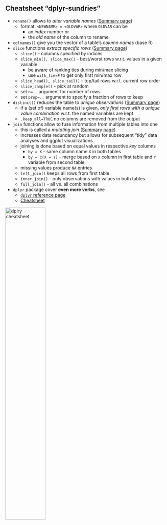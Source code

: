 


## Cheatsheet "dplyr-sundries"

- `rename()` allows to *alter variable names* ([Summary page](https://dplyr.tidyverse.org/reference/rename.html))
  - format: `<NEWNAME> = <OLDVAR>` where `OLDVAR` can be
    - an *index* number or 
    - the *old name* of the column to rename
- `colnames()` give you the vector of a table's *column names* (base R)
- `slice` functions *extract specific rows* ([Summary page](https://dplyr.tidyverse.org/reference/slice.html))
  - `slice()` - columns specified by indices
  - `slice_min(), slice_max()` - best/worst rows w.r.t. values in a given variable
    - be aware of ranking ties during min/max slicing 
    - use `with_tie=F` to get only first min/max row
  - `slice_head(), slice_tail()` - top/tail rows w.r.t. current row order
  - `slice_sample()` - pick at random
  - set `n=..` argument for number of rows
  - set `prop=..` argument to specify a fraction of rows to keep
- `distinct()` reduces the table to *unique observations* ([Summary page](https://dplyr.tidyverse.org/reference/distinct.html))
  - if a (set of) variable  name(s) is given, *only first rows with a unique value combination* w.r.t. the named variables are kept
  - `.keep_all=TRUE` no columns are removed from the output
- `join` functions allow to fuse information from multiple tables into one 
  - this is called a *mutating join* ([Summary page](https://dplyr.tidyverse.org/reference/mutate-joins.html))
  - increases data redundancy but allows for subsequent "tidy" data analyses and ggplot visualizations
  - joining is done based on equal values in respective *key* columns
    - `by = X` - same column name `X` in both tables
    - `by = c(X = Y)` - merge based on `X` column in first table and `Y` variable from second table
  - missing values produce `NA` entries
  - `left_join()` keeps all rows from first table
  - `inner_join()` - only observations with values in both tables
  - `full_join()` - all vs. all combinations
- `dplyr` package cover **even more verbs**, see 
  - [`dplyr` reference page](https://dplyr.tidyverse.org/reference/)
  - [Cheatsheet](https://raw.githubusercontent.com/rstudio/cheatsheets/main/data-transformation.pdf)

[![dplry cheatsheet](https://raw.githubusercontent.com/rstudio/cheatsheets/main/pngs/thumbnails/data-transformation-cheatsheet-thumbs.png){width="50%"}](https://raw.githubusercontent.com/rstudio/cheatsheets/main/data-transformation.pdf)
